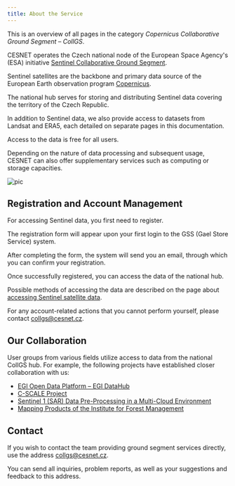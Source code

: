 ```yaml
---
title: About the Service  
---
```

This is an overview of all pages in the category *Copernicus Collaborative Ground Segment – CollGS*.  

CESNET operates the Czech national node of the European Space Agency's (ESA) initiative [Sentinel Collaborative Ground Segment](http://collgs.czechspaceportal.cz).  

Sentinel satellites are the backbone and primary data source of the European Earth observation program [Copernicus](http://copernicus.gov.cz).  

The national hub serves for storing and distributing Sentinel data covering the territory of the Czech Republic.

In addition to Sentinel data, we also provide access to datasets from Landsat and ERA5, each detailed on separate pages in this documentation.

Access to the data is free for all users.  

Depending on the nature of data processing and subsequent usage, CESNET can also offer supplementary services such as computing or storage capacities.  

![pic](/img/meta/related/collgs/sentinel-strip.jpg)

## Registration and Account Management  

For accessing Sentinel data, you first need to register.

The registration form will appear upon your first login to the GSS (Gael Store Service) system.  

After completing the form, the system will send you an email, through which you can confirm your registration.  

Once successfully registered, you can access the data of the national hub.

Possible methods of accessing the data are described on the page about [accessing Sentinel satellite data](../../related/collgs/sentinel).  

For any account-related actions that you cannot perform yourself, please contact collgs@cesnet.cz.

## Our Collaboration

User groups from various fields utilize access to data from the national CollGS hub. For example, the following projects have established closer collaboration with us:  

- [EGI Open Data Platform &ndash; EGI DataHub](https://datahub.egi.eu)  
- [C-SCALE Project](https://c-scale.eu)  
- [Sentinel 1 (SAR) Data Pre-Processing in a Multi-Cloud Environment](https://github.com/SimonNtz/SAR_app)  
- [Mapping Products of the Institute for Forest Management](http://geoportal.uhul.cz/mapy/MapyDpz.html)  

## Contact  

If you wish to contact the team providing ground segment services directly, use the address collgs@cesnet.cz.  

You can send all inquiries, problem reports, as well as your suggestions and feedback to this address.  
